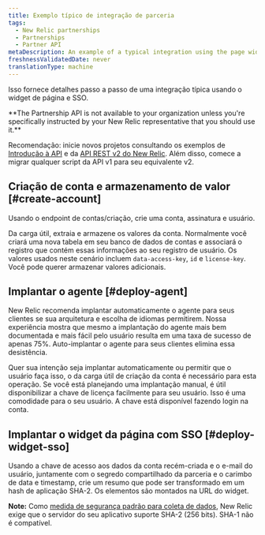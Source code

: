 ```yaml
---
title: Exemplo típico de integração de parceria
tags:
  - New Relic partnerships
  - Partnerships
  - Partner API
metaDescription: An example of a typical integration using the page widget and SSO for New Relic partner accounts.
freshnessValidatedDate: never
translationType: machine
---
```


Isso fornece detalhes passo a passo de uma integração típica usando o widget de página e SSO.

<DNT>
  **The Partnership API is not available to your organization unless you're specifically instructed by your New Relic representative that you should use it.**
</DNT>

Recomendação: inicie novos projetos consultando os exemplos de [Introdução à API](/docs/apm/apis/requirements/new-relic-rest-api-v2-getting-started) e da [API REST v2 do New Relic](/docs/apis/rest-api-v2). Além disso, comece a migrar qualquer script da API v1 para seu equivalente v2.

## Criação de conta e armazenamento de valor [#create-account]

Usando o endpoint de contas/criação, crie uma conta, assinatura e usuário.

Da carga útil, extraia e armazene os valores da conta. Normalmente você criará uma nova tabela em seu banco de dados de contas e associará o registro que contém essas informações ao seu registro de usuário. Os valores usados neste cenário incluem `data-access-key`, `id` e `license-key`. Você pode querer armazenar valores adicionais.

## Implantar o agente [#deploy-agent]

New Relic recomenda implantar automaticamente o agente para seus clientes se sua arquitetura e escolha de idiomas permitirem. Nossa experiência mostra que mesmo a implantação do agente mais bem documentada e mais fácil pelo usuário resulta em uma taxa de sucesso de apenas 75%. Auto-implantar o agente para seus clientes elimina essa desistência.

Quer sua intenção seja implantar automaticamente ou permitir que o usuário faça isso, o <InlinePopover type="licenseKey"/>da carga útil de criação da conta é necessário para esta operação. Se você está planejando uma implantação manual, é útil disponibilizar a chave de licença facilmente para seu usuário. Isso é uma comodidade para o seu usuário. A chave está disponível fazendo login na conta.

## Implantar o widget da página com SSO [#deploy-widget-sso]

Usando a chave de acesso aos dados da conta recém-criada e o e-mail do usuário, juntamente com o segredo compartilhado da parceria e o carimbo de data e timestamp, crie um resumo que pode ser transformado em um hash de aplicação SHA-2. Os elementos são montados na URL do widget.

<DNT>**Note:**</DNT> Como [medida de segurança padrão para coleta de dados](/docs/accounts-partnerships/accounts/security/data-security), New Relic exige que o servidor do seu aplicativo suporte SHA-2 (256 bits). SHA-1 não é compatível.
